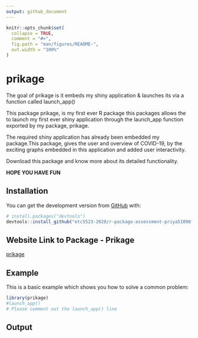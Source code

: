 ```yaml
---
output: github_document
---
```


<!-- README.md is generated from README.Rmd. Please edit that file -->

```r
knitr::opts_chunk$set(
  collapse = TRUE,
  comment = "#>",
  fig.path = "man/figures/README-",
  out.width = "100%"
)
```

# prikage

<!-- badges: start -->
<!-- badges: end -->

The goal of prikage is  it embeds my shiny application & launches its via a function called launch_app()

This package prikage, is my first ever R package this packages allows the to launch my first ever shiny application through the launch_app function exported by my package, prikage. 

The required shiny application has already been embedded my package.This package, gives the user and overview of COVID-19, by the exciting graphs embedded in this application and added user interactivity. 

Download this package and know more about its detailed functionality.

**HOPE YOU HAVE FUN**

## Installation

You can get the development version from [GitHub](https://github.com/) with:

``` r
# install.packages("devtools")
devtools::install_github("etc5523-2020/r-package-assessment-priya51096")
```
## Website Link to Package - Prikage

[prikage](https://etc5523-2020.github.io/r-package-assessment-priya51096/)

## Example

This is a basic example which shows you how to solve a common problem:

```r
library(prikage)
#launch_app() 
# Please comment out the launch_app() line
```

## Output



